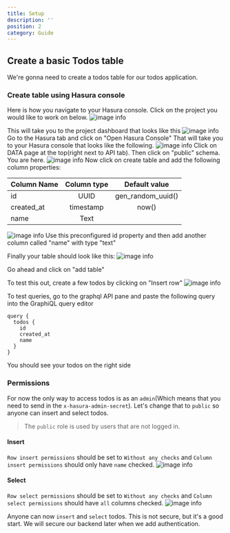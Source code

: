 ```yaml
---
title: Setup
description: ''
position: 2
category: Guide
---
```



## Create a basic Todos table
We're gonna need to create a todos table for our todos application.

### Create table using Hasura console
Here is how you navigate to your Hasura console.
Click on the project you would like to work on below.
![image info](/dashboard.png)

This will take you to the project dashboard that looks like this
![image info](/project_dashboard.png)
Go to the Hasura tab and click on "Open Hasura Console"
That will take you to your Hasura console that looks like the following.
![image info](/hasura_landing.png)
Click on DATA page at the top(right next to API tab). Then click on "public" schema. You are here.
![image info](/hasura_public_schema.png)
Now click on create table and add the following column properties:


| Column Name      | Column type | Default value    |
| :---        |    :----:   |          :----: |
| id      | UUID       | gen_random_uuid()  |
| created_at      | timestamp       | now()  |
| name   | Text        |      |

![image info](/todos_properties_1.png)
Use this preconfigured id property and then add another column called "name" with type "text"

Finally your table should look like this:
![image info](/todos_properties_2.png)

Go ahead and click on "add table"

To test this out, create a few todos by clicking on "Insert row"
![image info](/todos_rows_1.png)

To test queries, go to the graphql API pane and paste the following query into the GraphiQL query editor
```
query {
  todos {
    id
    created_at
    name
  }
}
```

You should see your todos on the right side

### Permissions

For now the only way to access todos is as an `admin`(Which means that you need to send in the `x-hasura-admin-secret`). Let's change that to `public` so anyone can insert and select todos.

> The `public` role is used by users that are not logged in.

#### Insert
`Row insert permissions` should be set to `Without any checks` and `Column insert permissions` should only have `name` checked.
![image info](/todos_rows_2.png)

#### Select
`Row select permissions` should be set to `Without any checks` and `Column select permissions` should have `all` columns checked.
![image info](/todos_rows_3.png)

Anyone can now `insert` and `select` todos. This is not secure, but it's a good start. We will secure our backend later when we add authentication.
